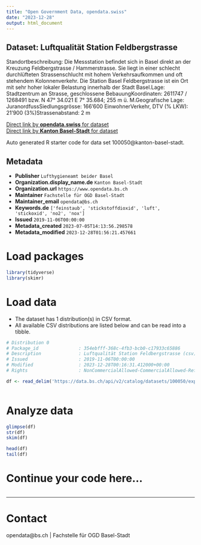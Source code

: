 ```yaml
---
title: "Open Government Data, opendata.swiss"
date: "2023-12-28"
output: html_document
---
```


## Dataset: Luftqualität Station Feldbergstrasse

Standortbeschreibung: Die Messstation befindet sich in Basel direkt an der Kreuzung Feldbergstrasse / Hammerstrasse. Sie liegt in einer schlecht durchlüfteten Strassenschlucht mit hohem Verkehrsaufkommen und oft stehendem Kolonnenverkehr. Die Station Basel Feldbergstrasse ist ein Ort mit sehr hoher lokaler Belastung innerhalb der Stadt Basel.Lage: Stadtzentrum an Strasse, geschlossene BebauungKoordinaten: 2611747 / 1268491 bzw. N 47° 34.021 E 7° 35.684; 255 m ü. M.Geografische Lage: JuranordfussSiedlungsgrösse: 166'600 EinwohnerVerkehr, DTV (% LKW): 21'900 (3%)Strassenabstand: 2 m

[Direct link by **opendata.swiss** for dataset](https://opendata.swiss/de/dataset/luftqualitat-station-feldbergstrasse)<br>
[Direct link by **Kanton Basel-Stadt** for dataset](https://data.bs.ch/explore/dataset/100050/)

Auto generated R starter code for data set 100050@kanton-basel-stadt.

## Metadata

- **Publisher** `Lufthygieneamt beider Basel`
- **Organization.display_name.de** `Kanton Basel-Stadt`
- **Organization.url** `https://www.opendata.bs.ch`
- **Maintainer** `Fachstelle für OGD Basel-Stadt`
- **Maintainer_email** `opendata@bs.ch`
- **Keywords.de** `['feinstaub', 'stickstoffdioxid', 'luft', 'stickoxid', 'no2', 'nox']`
- **Issued** `2019-11-06T00:00:00`
- **Metadata_created** `2023-07-05T14:13:56.298578`
- **Metadata_modified** `2023-12-28T01:56:21.457661`


# Load packages

```r

library(tidyverse)
library(skimr)

```

# Load data

-   The dataset has 1 distribution(s) in CSV format.
-   All available CSV distributions are listed below and can be read into a tibble.

```r

# Distribution 0
# Package_id               : 354ebfff-368c-4fb3-bcb0-c17933c65886
# Description              : Luftqualität Station Feldbergstrasse (csv)
# Issued                   : 2019-11-06T00:00:00
# Modified                 : 2023-12-28T00:16:31.412000+00:00
# Rights                   : NonCommercialAllowed-CommercialAllowed-ReferenceRequired

df <- read_delim('https://data.bs.ch/api/v2/catalog/datasets/100050/exports/csv')



```

# Analyze data

```r

glimpse(df)
str(df)
skim(df)

head(df)
tail(df)

```

# Continue your code here...

```r

```

------------------------------------------------------------------------

# Contact

opendata@bs.ch | Fachstelle für OGD Basel-Stadt

